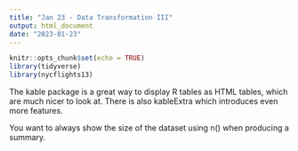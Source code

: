 ```yaml
---
title: "Jan 23 - Data Transformation III"
output: html_document
date: "2023-01-23"
---
```


```r
knitr::opts_chunk$set(echo = TRUE)
library(tidyverse)
library(nycflights13)
```

The kable package is a great way to display R tables as HTML tables, which are much nicer to look at. There is also kableExtra which introduces even more features. 

You want to always show the size of the dataset using n() when producing a summary. 